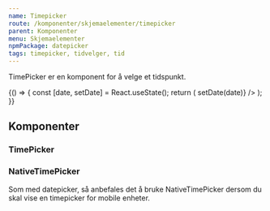 ```yaml
---
name: Timepicker
route: /komponenter/skjemaelementer/timepicker
parent: Komponenter
menu: Skjemaelementer
npmPackage: datepicker
tags: timepicker, tidvelger, tid
---
```



<PageHeader>TimePicker er en komponent for å velge et tidspunkt.</PageHeader>

<Playground>
  {() => {
    const [date, setDate] = React.useState();
    return (
      <InputGroup>
        <TimePicker
          style={{ width: '10rem' }}
          selectedTime={date}
          onChange={date => setDate(date)}
        />
      </InputGroup>
    );
  }}
</Playground>

## Komponenter

### TimePicker

<ImportStatement imports="TimePicker" />
<Props of={TimePicker} />

### NativeTimePicker

<ImportStatement imports="NativeTimePicker" />
<Props of={NativeTimePicker} />

Som med datepicker, så anbefales det å bruke NativeTimePicker dersom du skal vise en timepicker for mobile enheter.
